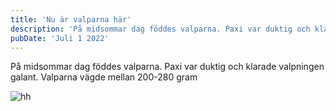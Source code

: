 ```yaml
---
title: 'Nu är valparna här'
description: 'På midsommar dag föddes valparna. Paxi var duktig och klarade valpningen galant. Valparna vägde mellan 200-280 gram'
pubDate: 'Juli 1 2022'
---
```



På midsommar dag föddes valparna. Paxi var duktig och klarade valpningen galant. Valparna vägde mellan 200-280 gram

<Image class="w-full max-w-xl rounded-md shadow-2xl mb-6 mt-6" src={image} alt="hh" />
